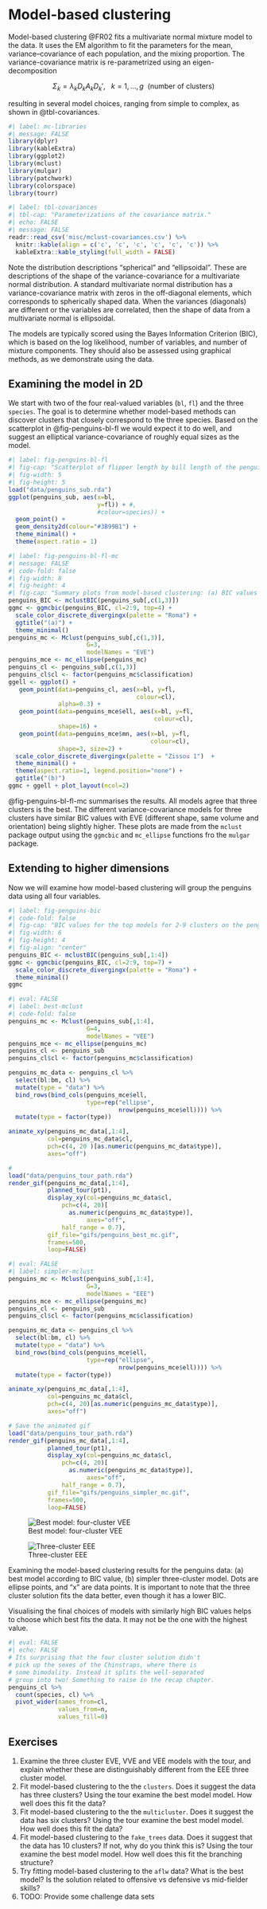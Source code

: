 # Model-based clustering {#sec-mclust}

\index{cluster analysis!model-based} 

Model-based clustering @FR02 fits a multivariate normal mixture model to the data. It uses the EM algorithm to fit the parameters for the mean, variance--covariance of each population, and the mixing proportion. The variance-covariance matrix is re-parametrized using an eigen-decomposition

$$
\Sigma_k = \lambda_kD_kA_kD_k', ~~~k=1, \dots, g ~~\mbox{(number of clusters)}
$$

\noindent resulting in several model choices, ranging from simple to complex, as shown in @tbl-covariances.

```r
#| label: mc-libraries
#| message: FALSE
library(dplyr)
library(kableExtra)
library(ggplot2)
library(mclust)
library(mulgar)
library(patchwork)
library(colorspace)
library(tourr)
```

```r
#| label: tbl-covariances
#| tbl-cap: "Parameterizations of the covariance matrix."
#| echo: FALSE
#| message: FALSE
readr::read_csv('misc/mclust-covariances.csv') %>%
  knitr::kable(align = c('c', 'c', 'c', 'c', 'c', 'c')) %>%
  kableExtra::kable_styling(full_width = FALSE)
```

\noindent Note the distribution descriptions "spherical" and "ellipsoidal". These are descriptions of the shape of the variance-covariance for a multivariate normal distribution. A standard multivariate normal distribution has a variance-covariance matrix with zeros in the off-diagonal elements, which corresponds to spherically shaped data. When the variances (diagonals) are different or the variables are correlated, then the shape of data from a multivariate normal is ellipsoidal.

\index{Bayes Information Criterion (BIC)}

The models are typically scored using the Bayes Information Criterion (BIC), which is based on the log likelihood, number of variables, and number of mixture components. They should also be assessed using graphical methods, as we demonstrate using the \Data{penguins} data. 

## Examining the model in 2D

We start with two of the four real-valued variables (`bl`, `fl`) and the three `species`. The goal is to determine whether model-based methods can discover clusters that closely correspond to the three species. Based on the scatterplot in @fig-penguins-bl-fl we would expect it to do well, and suggest an elliptical variance-covariance of roughly equal sizes as the model.

```r
#| label: fig-penguins-bl-fl
#| fig-cap: "Scatterplot of flipper length by bill length of the penguins data."
#| fig-width: 5
#| fig-height: 5
load("data/penguins_sub.rda")
ggplot(penguins_sub, aes(x=bl, 
                         y=fl)) + #, 
                         #colour=species)) +
  geom_point() +
  geom_density2d(colour="#3B99B1") +
  theme_minimal() +
  theme(aspect.ratio = 1)
```

```r
#| label: fig-penguins-bl-fl-mc
#| message: FALSE
#| code-fold: false
#| fig-width: 8
#| fig-height: 4
#| fig-cap: "Summary plots from model-based clustering: (a) BIC values for clusters 2-9 of top four models, (b) variance-covariance ellipses and cluster means (+) corresponding to the best model. The best model is three-cluster EVE, which has differently shaped variance-covariances albeit the same volume and orientation."
penguins_BIC <- mclustBIC(penguins_sub[,c(1,3)])
ggmc <- ggmcbic(penguins_BIC, cl=2:9, top=4) + 
  scale_color_discrete_divergingx(palette = "Roma") +
  ggtitle("(a)") +
  theme_minimal() 
penguins_mc <- Mclust(penguins_sub[,c(1,3)], 
                      G=3, 
                      modelNames = "EVE")
penguins_mce <- mc_ellipse(penguins_mc)
penguins_cl <- penguins_sub[,c(1,3)]
penguins_cl$cl <- factor(penguins_mc$classification)
ggell <- ggplot() +
   geom_point(data=penguins_cl, aes(x=bl, y=fl,
                                    colour=cl),
              alpha=0.3) +
   geom_point(data=penguins_mce$ell, aes(x=bl, y=fl,
                                         colour=cl),
              shape=16) +
   geom_point(data=penguins_mce$mn, aes(x=bl, y=fl,
                                        colour=cl),
              shape=3, size=2) +
  scale_color_discrete_divergingx(palette = "Zissou 1")  +
  theme_minimal() +
  theme(aspect.ratio=1, legend.position="none") +
  ggtitle("(b)")
ggmc + ggell + plot_layout(ncol=2)
```

@fig-penguins-bl-fl-mc summarises the results. All models agree that three clusters is the best. The different variance-covariance models for three clusters have similar BIC values with EVE (different shape, same volume and orientation) being slightly higher. These plots are made from the `mclust` package output using the `ggmcbic` and `mc_ellipse` functions fro the `mulgar` package.

## Extending to higher dimensions

Now we will examine how model-based clustering will group the penguins data using all four variables. 

```r
#| label: fig-penguins-bic
#| code-fold: false
#| fig-cap: "BIC values for the top models for 2-9 clusters on the penguins data. The interpretation is mixed: if one were to choose three clusters any of the variance-covariance models would be equally as good, but the very best model is the four-cluster VEE."
#| fig-width: 6
#| fig-height: 4
#| fig-align: "center"
penguins_BIC <- mclustBIC(penguins_sub[,1:4])
ggmc <- ggmcbic(penguins_BIC, cl=2:9, top=7) + 
  scale_color_discrete_divergingx(palette = "Roma") +
  theme_minimal() 
ggmc
```

```r
#| eval: FALSE
#| label: best-mclust
#| code-fold: false
penguins_mc <- Mclust(penguins_sub[,1:4], 
                      G=4, 
                      modelNames = "VEE")
penguins_mce <- mc_ellipse(penguins_mc)
penguins_cl <- penguins_sub
penguins_cl$cl <- factor(penguins_mc$classification)

penguins_mc_data <- penguins_cl %>%
  select(bl:bm, cl) %>%
  mutate(type = "data") %>%
  bind_rows(bind_cols(penguins_mce$ell,
                      type=rep("ellipse",
                               nrow(penguins_mce$ell)))) %>%
  mutate(type = factor(type))

animate_xy(penguins_mc_data[,1:4],
           col=penguins_mc_data$cl,
           pch=c(4, 20 )[as.numeric(penguins_mc_data$type)], 
           axes="off")

# 
load("data/penguins_tour_path.rda")
render_gif(penguins_mc_data[,1:4], 
           planned_tour(pt1), 
           display_xy(col=penguins_mc_data$cl,
               pch=c(4, 20)[
                 as.numeric(penguins_mc_data$type)], 
                      axes="off",
               half_range = 0.7),
           gif_file="gifs/penguins_best_mc.gif",
           frames=500,
           loop=FALSE)
```

```r
#| eval: FALSE
#| label: simpler-mclust
penguins_mc <- Mclust(penguins_sub[,1:4], 
                      G=3, 
                      modelNames = "EEE")
penguins_mce <- mc_ellipse(penguins_mc)
penguins_cl <- penguins_sub
penguins_cl$cl <- factor(penguins_mc$classification)

penguins_mc_data <- penguins_cl %>%
  select(bl:bm, cl) %>%
  mutate(type = "data") %>%
  bind_rows(bind_cols(penguins_mce$ell,
                      type=rep("ellipse",
                               nrow(penguins_mce$ell)))) %>%
  mutate(type = factor(type))

animate_xy(penguins_mc_data[,1:4],
           col=penguins_mc_data$cl,
           pch=c(4, 20)[as.numeric(penguins_mc_data$type)], 
           axes="off")

# Save the animated gif
load("data/penguins_tour_path.rda")
render_gif(penguins_mc_data[,1:4], 
           planned_tour(pt1), 
           display_xy(col=penguins_mc_data$cl,
               pch=c(4, 20)[
                 as.numeric(penguins_mc_data$type)], 
                      axes="off",
               half_range = 0.7),
           gif_file="gifs/penguins_simpler_mc.gif",
           frames=500,
           loop=FALSE)
```
::: {#fig-penguins-mc layout-ncol=2}

![Best model: four-cluster VEE](gifs/penguins_best_mc.gif){#fig-penguins-best_mc fig-alt="FIX ME" fig.align="center"}

![Three-cluster EEE](gifs/penguins_simpler_mc.gif){#fig-penguins-simpler_mc fig-alt="FIX ME" fig.align="center"}

Examining the model-based clustering results for the penguins data: (a) best model according to BIC value, (b) simpler three-cluster model. Dots are ellipse points, and "x" are data points. It is important to note that the three cluster solution fits the data better, even though it has a lower BIC. 
:::

::: info
Visualising the final choices of models with similarly high BIC values helps to choose which best fits the data. It may not be the one with the highest value. 
:::

```r
#| eval: FALSE
#| echo: FALSE
# Its surprising that the four cluster solution didn't 
# pick up the sexes of the Chinstraps, where there is 
# some bimodality. Instead it splits the well-separated 
# group into two! Something to raise in the recap chapter.
penguins_cl %>% 
  count(species, cl) %>%
  pivot_wider(names_from=cl, 
              values_from=n, 
              values_fill=0)
```

## Exercises {-}

1. Examine the three cluster EVE, VVE and VEE models with the tour, and explain whether these are distinguishably different from the EEE three cluster model.
2. Fit model-based clustering to the the `clusters`. Does it suggest the data has three clusters? Using the tour examine the best model model. How well does this fit the data?
3. Fit model-based clustering to the the `multicluster`. Does it suggest the data has six clusters? Using the tour examine the best model model. How well does this fit the data?
4. Fit model-based clustering to the `fake_trees` data. Does it suggest that the data has 10 clusters? If not, why do you think this is?  Using the tour examine the best model model. How well does this fit the branching structure?
5. Try fitting model-based clustering to the `aflw` data? What is the best model? Is the solution related to offensive vs defensive vs mid-fielder skills?
6. TODO: Provide some challenge data sets
